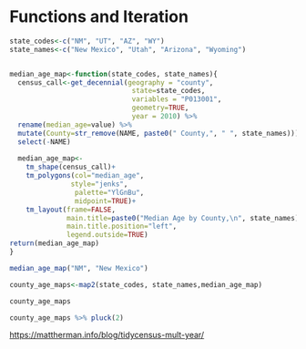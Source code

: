 # Functions and Iteration


```r

state_codes<-c("NM", "UT", "AZ", "WY")
state_names<-c("New Mexico", "Utah", "Arizona", "Wyoming")


median_age_map<-function(state_codes, state_names){
  census_call<-get_decennial(geography = "county",
                              state=state_codes,
                              variables = "P013001", 
                              geometry=TRUE,
                              year = 2010) %>% 
  rename(median_age=value) %>% 
  mutate(County=str_remove(NAME, paste0(" County,", " ", state_names))) %>% 
  select(-NAME)
  
  median_age_map<-
    tm_shape(census_call)+
    tm_polygons(col="median_age",
               style="jenks",
                palette="YlGnBu", 
                midpoint=TRUE)+
    tm_layout(frame=FALSE, 
              main.title=paste0("Median Age by County,\n", state_names),  
              main.title.position="left", 
              legend.outside=TRUE)
return(median_age_map)
}

median_age_map("NM", "New Mexico")

county_age_maps<-map2(state_codes, state_names,median_age_map)

county_age_maps

county_age_maps %>% pluck(2)

```





[https://mattherman.info/blog/tidycensus-mult-year/](https://mattherman.info/blog/tidycensus-mult-year/)